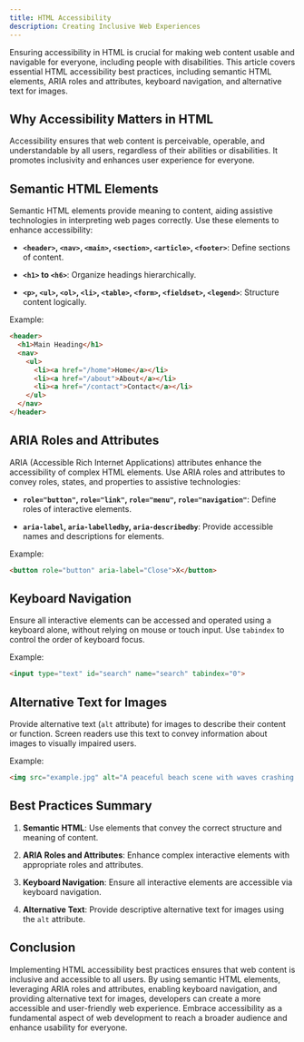 ```yaml
---
title: HTML Accessibility
description: Creating Inclusive Web Experiences
---
```



Ensuring accessibility in HTML is crucial for making web content usable and navigable for everyone, including people with disabilities. This article covers essential HTML accessibility best practices, including semantic HTML elements, ARIA roles and attributes, keyboard navigation, and alternative text for images.

## Why Accessibility Matters in HTML

Accessibility ensures that web content is perceivable, operable, and understandable by all users, regardless of their abilities or disabilities. It promotes inclusivity and enhances user experience for everyone.

## Semantic HTML Elements

Semantic HTML elements provide meaning to content, aiding assistive technologies in interpreting web pages correctly. Use these elements to enhance accessibility:

- **`<header>`, `<nav>`, `<main>`, `<section>`, `<article>`, `<footer>`**: Define sections of content.
  
- **`<h1>` to `<h6>`**: Organize headings hierarchically.
  
- **`<p>`, `<ul>`, `<ol>`, `<li>`, `<table>`, `<form>`, `<fieldset>`, `<legend>`**: Structure content logically.

Example:

```html
<header>
  <h1>Main Heading</h1>
  <nav>
    <ul>
      <li><a href="/home">Home</a></li>
      <li><a href="/about">About</a></li>
      <li><a href="/contact">Contact</a></li>
    </ul>
  </nav>
</header>
```

## ARIA Roles and Attributes

ARIA (Accessible Rich Internet Applications) attributes enhance the accessibility of complex HTML elements. Use ARIA roles and attributes to convey roles, states, and properties to assistive technologies:

- **`role="button"`, `role="link"`, `role="menu"`, `role="navigation"`**: Define roles of interactive elements.
  
- **`aria-label`, `aria-labelledby`, `aria-describedby`**: Provide accessible names and descriptions for elements.

Example:

```html
<button role="button" aria-label="Close">X</button>
```

## Keyboard Navigation

Ensure all interactive elements can be accessed and operated using a keyboard alone, without relying on mouse or touch input. Use `tabindex` to control the order of keyboard focus.

Example:

```html
<input type="text" id="search" name="search" tabindex="0">
```

## Alternative Text for Images

Provide alternative text (`alt` attribute) for images to describe their content or function. Screen readers use this text to convey information about images to visually impaired users.

Example:

```html
<img src="example.jpg" alt="A peaceful beach scene with waves crashing on shore">
```

## Best Practices Summary

1. **Semantic HTML**: Use elements that convey the correct structure and meaning of content.
   
2. **ARIA Roles and Attributes**: Enhance complex interactive elements with appropriate roles and attributes.
   
3. **Keyboard Navigation**: Ensure all interactive elements are accessible via keyboard navigation.
   
4. **Alternative Text**: Provide descriptive alternative text for images using the `alt` attribute.

## Conclusion

Implementing HTML accessibility best practices ensures that web content is inclusive and accessible to all users. By using semantic HTML elements, leveraging ARIA roles and attributes, enabling keyboard navigation, and providing alternative text for images, developers can create a more accessible and user-friendly web experience. Embrace accessibility as a fundamental aspect of web development to reach a broader audience and enhance usability for everyone.